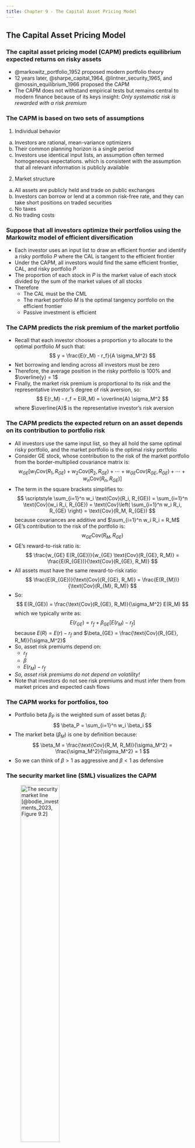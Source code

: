 ```yaml
---
title: Chapter 9 - The Capital Asset Pricing Model
---
```


## The Capital Asset Pricing Model

### The capital asset pricing model (CAPM) predicts equilibrium expected returns on risky assets

- @markowitz_portfolio_1952 proposed modern portfolio theory
- 12 years later, @sharpe_capital_1964, @lintner_security_1965, and @mossin_equilibrium_1966 proposed the CAPM
- The CAPM does not withstand empirical tests but remains central to modern finance because of its keys insight: *Only systematic risk is rewarded with a risk premium*


### The CAPM is based on two sets of assumptions

1. Individual behavior
  a. Investors are rational, mean-variance optimizers
  b. Their common planning horizon is a single period
  c. Investors use identical input lists, an assumption often termed homogeneous expectations. which is consistent with the assumption that all relevant information is publicly available
2. Market structure
  a. All assets are publicly held and trade on public exchanges
  b. Investors can borrow or lend at a common risk-free rate, and they can take short positions on traded securities
  c. No taxes
  d. No trading costs


### Suppose that all investors optimize their portfolios using the Markowitz model of efficient diversification


- Each investor uses an input list to draw an efficient frontier and identify a risky portfolio $P$ where the CAL is tangent to the efficient frontier
- Under the CAPM, all investors would find the same efficient frontier, CAL, and risky portfolio $P$
- The proportion of each stock in $P$ is the market value of each stock divided by the sum of the market values of all stocks
- Therefore
  - The CAL must be the CML
  - The market portfolio $M$ is the optimal tangency portfolio on the efficient frontier
  - Passive investment is efficient


<!-- ### CAL and CML

![Capital allocation line and capital market line [@bodie_investments_2023, Figure 9.1]](./Figures/bod12665_0901.png){height=50%} -->


### The CAPM predicts the risk premium of the market portfolio {.allowframebreaks}

- Recall that each investor chooses a proportion $y$ to allocate to the optimal portfolio $M$ such that:
$$
y = \frac{E(r_M) - r_f}{A \sigma_M^2}
$$
- Net borrowing and lending across all investors must be zero
- Therefore, the average position in the risky portfolio is 100% and $\overline{y} = 1$
- Finally, the market risk premium is proportional to its risk and the representative investor’s degree of risk aversion, so:
$$
E(r_M) - r_f = E(R_M) = \overline{A} \sigma_M^2
$$
where $\overline{A}$ is the representative investor’s risk aversion


### The CAPM predicts the expected return on an asset depends on its contribution to portfolio risk {.allowframebreaks}

- All investors use the same input list, so they all hold the same optimal risky portfolio, and the market portfolio is the optimal risky portfolio
- Consider GE stock, whose contribution to the risk of the market portfolio from the border-multiplied covariance matrix is:
$$
\scriptstyle
w_{GE} [w_1 \text{Cov}(R_1, R_{GE}) + w_2 \text{Cov}(R_2, R_{GE}) + \cdots + w_{GE} \text{Cov}(R_{GE}, R_{GE}) + \cdots + w_n \text{Cov}(R_n, R_{GE})]
$$
- The term in the square brackets simplifies to:
$$
\scriptstyle
\sum_{i=1}^n w_i \text{Cov}(R_i, R_{GE}) = \sum_{i=1}^n \text{Cov}(w_i R_i, R_{GE}) = \text{Cov}\left( \sum_{i=1}^n w_i R_i, R_{GE} \right) = \text{Cov}(R_M, R_{GE})
$$
because covariances are additive and $\sum_{i=1}^n w_i R_i = R_M$
- GE's contribution to the risk of the portfolio is:
$$
w_{GE} \text{Cov}(R_M, R_{GE})
$$
- GE's reward-to-risk ratio is: 
$$
\frac{w_{GE} E(R_{GE})}{w_{GE} \text{Cov}(R_{GE}, R_M)} = \frac{E(R_{GE})}{\text{Cov}(R_{GE}, R_M)}
$$
- All assets must have the same reward-to-risk ratio:
$$
\frac{E(R_{GE})}{\text{Cov}(R_{GE}, R_M)} = \frac{E(R_{M})}{\text{Cov}(R_{M}, R_M)}
$$
- So:
$$
E(R_{GE}) = \frac{\text{Cov}(R_{GE}, R_M)}{\sigma_M^2} E(R_M)
$$
which we typically write as:
$$
E(r_{GE}) = r_f + \beta_{GE} [E(r_M) - r_f]
$$
because $E(R) = E(r) - r_f$ and $\beta_{GE} = \frac{\text{Cov}(R_{GE}, R_M)}{\sigma_M^2}$
- So, asset risk premiums depend on:
  - $r_f$
  - $\beta$
  - $E(r_M) - r_f$
- *So, asset risk premiums do not depend on volatility!*
- Note that investors do not see risk premiums and must infer them from market prices and expected cash flows


### The CAPM works for portfolios, too

- Portfolio beta $\beta_P$ is the weighted sum of asset betas $\beta_i$:
$$
\beta_P = \sum_{i=1}^n w_i \beta_i
$$
- The market beta ($\beta_M$) is one by definition because:
$$
\beta_M = \frac{\text{Cov}(R_M, R_M)}{\sigma_M^2} = \frac{\sigma_M^2}{\sigma_M^2} = 1
$$
- So we can think of $\beta > 1$ as aggressive and $\beta < 1$ as defensive


### The security market line (SML) visualizes the CAPM

![The security market line [@bodie_investments_2023, Figure 9.2]](./Figures/bod12665_0902.png){height=50%}


### The CML and SML are different concepts

- CML
  - The CML plots the risk premiums of efficient *portfolios* versus their standard deviations
  - Standard deviation is a valid measure of risk for diversified portfolios
- SML
  - The SML plots the risk premiums of *individual assets* versus their systematic risk
  - Asset contribution to portfolio systematic risk is the appropriate measure of risk for assets added to a diversified portfolio
  - *The SML is valid for efficient portfolios and individual assets*


### Fairly-priced assets plot on the SML and provide expected returns that compensate for their risk

![The SML and a positive-alpha stock. The risk-free rate is 6%, and the market's expected return is 14%, implying a market risk premium of 8% [@bodie_investments_2023, Figure 9.3]](./Figures/bod12665_0903.png){height=50%}


###

![](./Questions/bkm_ch_09_01.png){height=50%}


###

![](./Questions/bkm_ch_09_05.png){height=50%}


###

![](./Questions/bkm_ch_09_07.png){height=50%}


## Assumptions and Extensions of the CAPM


### The CAPM is an elegant model built on a set of "uncomfortably restrictive" assumptions 

- In this section, we will investigate the implications of relaxing some of these assumptions
- Throughout, we will maintain the fundamental distinction between systematic and diversifiable risk that is the heart of the CAPM


### Identical input lists (assumption 1c)

- This assumption is not unreasonable
- When most information is public, it would not be surprising for investors to agree on firm prospects
- Also, wildly differing opinions may offset one another, so prices (and expected risk premiums) reflect consensus expectations
- There are two doubts about the conclusions of the identical input lists assumption
  1. Short-selling frictions limit checks on too-high prices; these short-selling frictions are:
    - Potentially unlimited liabilities on short positions, tying up collateral
    - A limited supply of stocks to be borrowed by would-be short sellers
    - Many investment companies and regulations prohibit short sales
  2. Taxes affect the after-tax returns on the same security
    

### Risk-free borrowing and the zero-beta model (assumption 2b) {.allowframebreaks}

- Restrictions on borrowing create different tangency portfolios for different investors, creating different optimal risky portfolios
- @merton_analytic_1972 and @roll_critique_1977 show the following characteristics of efficient portfolios:
  1. Any combination of tangency portfolios is on the efficient frontier
  1. The market portfolio is an aggregation of efficient portfolios
  1. Every tangency portfolio has a companion zero-beta portfolio on the bottom half of the frontier, so we can rewrite the CAPM as $E(r_i) - E(r_z) = \beta_i [E(r_M) - E(r_z)]$, where $E(r_z)$ is the expected return on the zero-beta portfolio and $E(r_z) > r_f$
- Also, borrowing limits make it difficult to leverage up the tangency portfolio
  - So, risk-tolerant investors tilt their portfolios away from low-beta stocks and toward high-beta stocks
  - This tilt pushes prices up and risk premiums down for high-beta stocks, flattening the SML


### Labor income and other nontraded assets (assumption 2a)

- Many assets are not tradeable (e.g., real estate, private businesses, and human capital)
- For example, employee compensation counted for 60% of national income for the 5 years ending 2021
- Therefore, the market portfolio may not be the optimal risky portfolio
- Further, the optimal risky portfolio should differ based on an investor's human capital


### Multiperiod model and hedge portfolios

<!-- TODO: Improve discussion of the ICAPM -->
- Investors should be more concerned with the stream of consumption that wealth can buy than with the mean and variance of wealth this period (assumption 1a)
- This assumption rules out concerns about the correlation of asset returns with inflation or prices of important goods and services
- It also rules out demand for assets that could hedge these "extra-market risks" that would increase prices and decrease risk premiums
- Similar extra-market risk factors would arise in a multiperiod model instead of the single-period model (assumption 1b)
- Demand for these hedging assets would violate the CAPM
- The intertemporal CAPM (ICAPM) is a multiperiod model that addresses these concerns and models investors who continually adapt their consumption and investment decisions to changes in wealth, prices, and investments


### Consumption-based CAPM (CCAPM)

<!-- TODO: Improve discussion of the CCAPM -->
- The CCAPM centers the CAPM on consumption so that the utility of an additional dollar of consumption today must equal the utility of the expected future consumption financed by investing that marginal dollar today
- Investors value additional income more in states of the world where consumption is low
- Therefore, equilibrium risk premiums will be greater for assets that exhibit higher covariance with consumption growth


### Liquidity and the CAPM (assumption 2d)

- Financial costs are non-zero and inhibit trades
  - Under the CAPM, there is little reason to trade because all investors share the same information and demand the same portfolios of risk assets
  - In reality, investors trade because they have different expectations
- Liquidity of an asset is the ease and speed with which investors can sell it at the fair market value
- Illiquidity can be measured by the discount from the fair market value a seller must accept to quickly sell an asset
- Illiquidity can also be measured in part by the spread between the bid and ask prices


### Firms with greater liquidity risk have higher average returns

![The relationship between illiquidity and average returns [@bodie_investments_2023, Figure 9.4]](./Figures/bod12665_0904.png){height=50%}


###

![](./Questions/bkm_ch_09_09.png){height=50%}


###

![](./Questions/bkm_ch_09_10.png){height=50%}


## Issues in Testing the CAPM

### Testing the CAPM is surprisingly difficult!

- We cannot observe all tradable assets, so we do not know the right market portfolio
- As a result, tests of the CAPM have a joint hypothesis problem
- If we test and reject the CAPM, do we reject it because it is the wrong model or because we have the wrong market portfolio (or both)?
- Alpha and beta, as well as residual variance, are likely time-varying
- Betas and market risk premiums may not vary *randomly* over time but in response to economic conditions (i.e., similar to the ICAPM and CCAPM)
- Regarding the ICAPM, we have not found the extra-market risk factors that hedge consumption
- *Bottom line: Some researchers consider the CAPM outdated, but it delivers important insights, and there is no clear replacement*


## The CAPM and Investment Industry

### Portfolio theory and the CAPM are accepted tools among practitioners {.allowframebreaks}

- Many professionals think about the distinction between systematic and firm-specific risk and are comfortable with beta as a  measure of systematic risk
- In the asset management industry, alpha is regularly computed but rarely used to compensate portfolio managers
- We cannot prove that the market index is the most efficiently diversified portfolio
- But most investors do not beat the market index portfolio
- Average mutual fund alpha is negative most years, and funds with positive alphas one year have negative alphas the following year
- Since only a small fraction of professional managers beat the index over ten-year periods, the market index portfolio is efficient for all practical purposes and is:
  1. A diversification vehicle to mix with an active portfolio from security analysis
  1. A benchmark for performance evaluation 
  1. A means to adjudicate lawsuits
  1. A means to determine proper prices in regulated industries, allowing shareholders to earn a fair rate of return, but no more


###

![](./Questions/bkm_ch_09_13.png){height=50%}


###

![](./Questions/bkm_ch_09_14.png){height=50%}


## Summary and Key Equations {.allowframebreaks}

![Chapter 9 summary (1/2) from @bodie_investments_2023](./Figures/summary_09_1.png){height=75%}

\framebreak

![Chapter 9 summary (2/2) from @bodie_investments_2023](./Figures/summary_09_2.png){height=75%}

\framebreak

![Chapter 9 key equations from @bodie_investments_2023](./Figures/key_eq_09.png){height=70%}